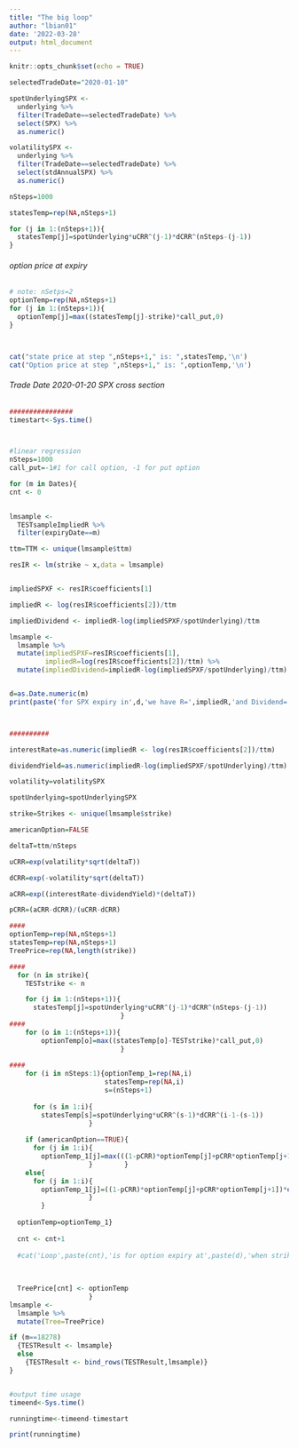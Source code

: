 ```yaml
---
title: "The big loop"
author: "lbian01"
date: '2022-03-28'
output: html_document
---
```


```r
knitr::opts_chunk$set(echo = TRUE)
```


```r
selectedTradeDate="2020-01-10"

spotUnderlyingSPX <- 
  underlying %>% 
  filter(TradeDate==selectedTradeDate) %>% 
  select(SPX) %>% 
  as.numeric()

volatilitySPX <- 
  underlying %>% 
  filter(TradeDate==selectedTradeDate) %>% 
  select(stdAnnualSPX) %>% 
  as.numeric()

```

```r
nSteps=1000

statesTemp=rep(NA,nSteps+1)

for (j in 1:(nSteps+1)){
  statesTemp[j]=spotUnderlying*uCRR^(j-1)*dCRR^(nSteps-(j-1))
}


```

###### option price at expiry
```r
# note: nSetps=2
optionTemp=rep(NA,nSteps+1)
for (j in 1:(nSteps+1)){
  optionTemp[j]=max((statesTemp[j]-strike)*call_put,0)
}



cat("state price at step ",nSteps+1," is: ",statesTemp,'\n') 
cat("Option price at step ",nSteps+1," is: ",optionTemp,'\n')

```

###### Trade Date 2020-01-20 SPX cross section

```r
################
timestart<-Sys.time()



#linear regression
nSteps=1000
call_put=-1#1 for call option, -1 for put option

for (m in Dates){
cnt <- 0
  

lmsample <- 
  TESTsampleImpliedR %>% 
  filter(expiryDate==m)

ttm=TTM <- unique(lmsample$ttm)

resIR <- lm(strike ~ x,data = lmsample)


impliedSPXF <- resIR$coefficients[1]

impliedR <- log(resIR$coefficients[2])/ttm

impliedDividend <- impliedR-log(impliedSPXF/spotUnderlying)/ttm

lmsample <- 
  lmsample %>% 
  mutate(impliedSPXF=resIR$coefficients[1],
         impliedR=log(resIR$coefficients[2])/ttm) %>% 
  mutate(impliedDividend=impliedR-log(impliedSPXF/spotUnderlying)/ttm) 


d=as.Date.numeric(m)
print(paste('for SPX expiry in',d,'we have R=',impliedR,'and Dividend=  ',impliedDividend))



##########

interestRate=as.numeric(impliedR <- log(resIR$coefficients[2])/ttm) 

dividendYield=as.numeric(impliedR-log(impliedSPXF/spotUnderlying)/ttm)

volatility=volatilitySPX 

spotUnderlying=spotUnderlyingSPX

strike=Strikes <- unique(lmsample$strike)

americanOption=FALSE

deltaT=ttm/nSteps

uCRR=exp(volatility*sqrt(deltaT))

dCRR=exp(-volatility*sqrt(deltaT))

aCRR=exp((interestRate-dividendYield)*(deltaT))

pCRR=(aCRR-dCRR)/(uCRR-dCRR)

####
optionTemp=rep(NA,nSteps+1)
statesTemp=rep(NA,nSteps+1)
TreePrice=rep(NA,length(strike))

####
  for (n in strike){
    TESTstrike <- n

    for (j in 1:(nSteps+1)){
      statesTemp[j]=spotUnderlying*uCRR^(j-1)*dCRR^(nSteps-(j-1))
                            }
####
    for (o in 1:(nSteps+1)){
        optionTemp[o]=max((statesTemp[o]-TESTstrike)*call_put,0)
                            }  
  
####    
    for (i in nSteps:1){optionTemp_1=rep(NA,i)
                        statesTemp=rep(NA,i)
                        s=(nSteps+1)
    
      for (s in 1:i){
        statesTemp[s]=spotUnderlying*uCRR^(s-1)*dCRR^(i-1-(s-1))
                    }
    
    if (americanOption==TRUE){
      for (j in 1:i){
        optionTemp_1[j]=max(((1-pCRR)*optionTemp[j]+pCRR*optionTemp[j+1])*exp(-interestRate*deltaT),(statesTemp[j]-TESTstrike)*call_put)
                    }        }  
    else{
      for (j in 1:i){
        optionTemp_1[j]=((1-pCRR)*optionTemp[j]+pCRR*optionTemp[j+1])*exp(-interestRate*deltaT)
                    }     
        }
                    
  optionTemp=optionTemp_1}
  
  cnt <- cnt+1
  
  #cat('Loop',paste(cnt),'is for option expiry at',paste(d),'when strike is',n,"Option price is: ",optionTemp,'\n')
  
  
  
  TreePrice[cnt] <- optionTemp
                    }
lmsample <- 
  lmsample %>% 
  mutate(Tree=TreePrice)

if (m==18278)
  {TESTResult <- lmsample}
  else
    {TESTResult <- bind_rows(TESTResult,lmsample)}
}


#output time usage
timeend<-Sys.time()

runningtime<-timeend-timestart

print(runningtime)

```
